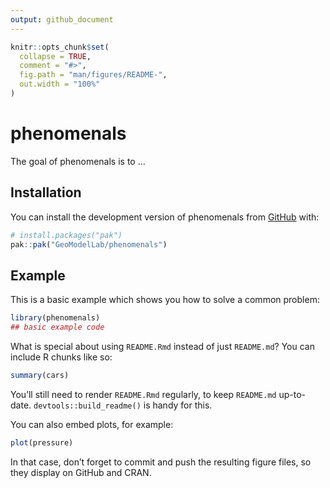 ```yaml
---
output: github_document
---
```


<!-- README.md is generated from README.Rmd. Please edit that file -->

```r
knitr::opts_chunk$set(
  collapse = TRUE,
  comment = "#>",
  fig.path = "man/figures/README-",
  out.width = "100%"
)
```

# phenomenals

<!-- badges: start -->
<!-- badges: end -->

The goal of phenomenals is to ...

## Installation

You can install the development version of phenomenals from [GitHub](https://github.com/) with:

``` r
# install.packages("pak")
pak::pak("GeoModelLab/phenomenals")
```

## Example

This is a basic example which shows you how to solve a common problem:

```r
library(phenomenals)
## basic example code
```

What is special about using `README.Rmd` instead of just `README.md`? You can include R chunks like so:

```r
summary(cars)
```

You'll still need to render `README.Rmd` regularly, to keep `README.md` up-to-date. `devtools::build_readme()` is handy for this.

You can also embed plots, for example:

```r
plot(pressure)
```

In that case, don't forget to commit and push the resulting figure files, so they display on GitHub and CRAN.
